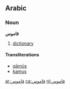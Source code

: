 ==Arabic==

===Noun===
'''قاموس'''
# [[dictionary]]

====Transliterations====
*[[qāmūs]]
*[[kamus]]

[[ar:قاموس]]
[[ca:قاموس]]
[[nl:قاموس]]